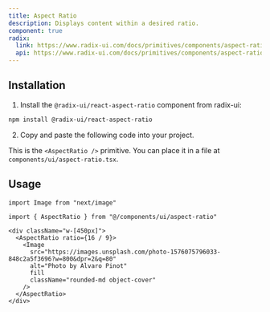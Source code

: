 ```yaml
---
title: Aspect Ratio
description: Displays content within a desired ratio.
component: true
radix:
  link: https://www.radix-ui.com/docs/primitives/components/aspect-ratio
  api: https://www.radix-ui.com/docs/primitives/components/aspect-ratio#api-reference
---
```


<ComponentExample src="/components/examples/aspect-ratio/demo.tsx">
  <AspectRatioDemo />
</ComponentExample>

## Installation

1. Install the `@radix-ui/react-aspect-ratio` component from radix-ui:

```bash
npm install @radix-ui/react-aspect-ratio
```

2. Copy and paste the following code into your project.

<ComponentSource src="/components/aspect-ratio.tsx" />

<Callout>

This is the `<AspectRatio />` primitive. You can place it in a file at `components/ui/aspect-ratio.tsx`.

</Callout>

## Usage

```tsx
import Image from "next/image"

import { AspectRatio } from "@/components/ui/aspect-ratio"
```

```tsx
<div className="w-[450px]">
  <AspectRatio ratio={16 / 9}>
    <Image
      src="https://images.unsplash.com/photo-1576075796033-848c2a5f3696?w=800&dpr=2&q=80"
      alt="Photo by Alvaro Pinot"
      fill
      className="rounded-md object-cover"
    />
  </AspectRatio>
</div>
```
